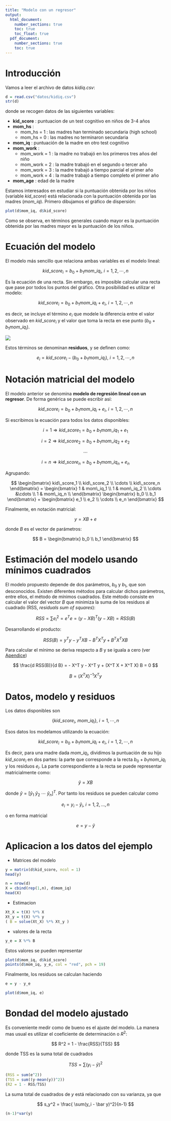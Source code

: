 ```yaml
---
title: "Modelo con un regresor"
output: 
  html_document:
    number_sections: true
    toc: true
    toc_float: true
  pdf_document:
    number_sections: true
    toc: true
---
```



# Introducción

Vamos a leer el archivo de datos *kidiq.csv*:

```r
d = read.csv("datos/kidiq.csv")
str(d)
```

donde se recogen datos de las siguientes variables:

- **kid_score**    : puntuacion de un test cognitivo en niños de 3-4 años
- **mom_hs**       :
    - mom_hs = 1 : las madres han terminado secundaria (high school)
    - mom_hs = 0 : las madres no terminaron secundaria
- **mom_iq**       : puntuación de la madre en otro test cognitivo
- **mom_work**     :
    - mom_work = 1 : la madre no trabajó en los primeros tres años del niño
    - mom_work = 2 : la madre trabajó en el segundo o tercer año
    - mom_work = 3 : la madre trabajó a tiempo parcial el primer año
    - mom_work = 4 : la madre trabajó a tiempo completo el primer año
- **mom_age**      : edad de la madre

Estamos interesados en estudiar si la puntuación obtenida por los niños (variable *kid_score*) está relacionada con la puntuación obtenida por las madres (*mom_iq*). Primero dibujamos el gráfico de dispersión:

```r
plot(d$mom_iq, d$kid_score)
```

Como se observa, en términos generales cuando mayor es la puntuación obtenida por las madres mayor es la puntuación de los niños. 

# Ecuación del modelo

El modelo más sencillo que relaciona ambas variables es el modelo lineal:

$$
kid\_score_i = b_0 + b_1 mom\_iq_i, \ i = 1,2,\cdots,n
$$

Es la ecuación de una recta. Sin embargo, es imposible calcular una recta que pase por todos los puntos del gráfico. Otra posibilidad es utilizar el modelo:

$$
kid\_score_i = b_0 + b_1 mom\_iq_i + e_i, \ i = 1,2,\cdots,n
$$

es decir, se incluye el término $e_i$ que modele la diferencia entre el valor observado en $kid\_score_i$ y el valor que toma la recta en ese punto ($b_0 + b_1 mom\_iq_i$).

![](imagenes/residuo.jpg)

Estos términos se denominan **residuos**, y se definen como:

$$
e_i = kid\_score_i - (b_0 + b_1 mom\_iq_i), \ i = 1,2,\cdots,n
$$


# Notación matricial del modelo

El modelo anterior se denomina **modelo de regresión lineal con un regresor**. De forma genérica se puede escribir así:

$$
kid\_score_i = b_0 + b_1 mom\_iq_i + e_i, \ i = 1,2,\cdots,n
$$

Si escribimos la ecuación para todos los datos disponibles:

$$
i = 1 \Rightarrow kid\_score_1 = b_0 + b_1 mom\_iq_1 + e_1
$$

$$
i = 2 \Rightarrow kid\_score_2 = b_0 + b_1 mom\_iq_2 + e_2
$$

$$
\cdots
$$

$$
i = n \Rightarrow kid\_score_n = b_0 + b_1 mom\_iq_n + e_n
$$

Agrupando:

$$
\begin{bmatrix}
kid\_score_1 \\ kid\_score_2 \\ \cdots \\ kid\_score_n
\end{bmatrix}
=
\begin{bmatrix}
1 & mom\_iq_1 \\
1 & mom\_iq_2 \\
\cdots &\cdots \\
1 & mom\_iq_n \\
\end{bmatrix}
\begin{bmatrix}
b_0 \\ b_1
\end{bmatrix}
+
\begin{bmatrix}
e_1 \\ e_2 \\ \cdots \\ e_n
\end{bmatrix}
$$

Finalmente, en notación matricial:

$$
y = X B + e
$$

donde $B$ es el vector de parámetros:

$$
B
=
\begin{bmatrix}
b_0 \\ b_1
\end{bmatrix}
$$

# Estimación del modelo usando mínimos cuadrados

El modelo propuesto depende de dos parámetros, $b_0$ y $b_1$, que son desconocidos. Existen diferentes métodos para calcular dichos parámetros, entre ellos, el método de mínimos cuadrados. Este método consiste en calcular el valor del vector $B$ que minimiza la suma de los residuos al cuadrado (RSS, *residuals sum of squares*):

$$
RSS = \sum e_i^2 = e^T e = (y - X B)^T(y - X B) = RSS(B)
$$

Desarrollando el producto:

$$
RSS(B) = y^T y - y^T X B - B^T X^T y + B^T X^T X B
$$

Para calcular el mínimo se deriva respecto a $B$ y se iguala a cero (ver [Apendice](apendice_derivadas.html))

$$
\frac{d RSS(B)}{d B} = - X^T y - X^T y + (X^T X + X^T X) B = 0
$$

$$
B = (X^TX)^{-1}X^Ty
$$

# Datos, modelo y residuos

Los datos disponibles son 

$$
\{ kid\_score_i, \ mom\_iq_{i}\}, \ i = 1,\cdots,n
$$

Esos datos los modelamos utilizando la ecuación:

$$
kid\_score_i = b_0 + b_1 mom\_iq_i + e_i, \ i = 1,2,\cdots,n
$$

Es decir, para una madre dada $mom\_iq_i$, dividimos la puntuación de su hijo $kid\_score_i$ en dos partes: la parte que corresponde a la recta $b_0 + b_1 mom\_iq_i$ y los residuos $e_i$. La parte correspondiente a la recta se puede representar matricialmente como:

$$
\hat y = X B
$$

donde $\hat y = [\hat y_1 \ \hat y_2 \ \cdots \ \hat y_n]^T$. Por tanto los residuos se pueden calcular como

$$
e_i = y_i - \hat y_i, \ i = 1,2,\ldots,n
$$

o en forma matricial

$$
e = y - \hat y
$$

# Aplicacion a los datos del ejemplo

- Matrices del modelo

```r
y = matrix(d$kid_score, ncol = 1)
head(y)
```

```r
n = nrow(d)
X = cbind(rep(1,n), d$mom_iq)
head(X)
```

- Estimacion

```r
Xt_X = t(X) %*% X
Xt_y = t(X) %*% y
( B = solve(Xt_X) %*% Xt_y )
```

- valores de la recta

```r
y_e = X %*% B
```

Estos valores se pueden representar

```r
plot(d$mom_iq, d$kid_score)
points(d$mom_iq, y_e, col = "red", pch = 19)
```

Finalmente, los residuos se calculan haciendo

```r
e = y - y_e
```

```r
plot(d$mom_iq, e)
```


# Bondad del modelo ajustado

Es conveniente medir como de bueno es el ajuste del modelo. La manera mas usual es utilizar el coeficiente de determinación o $R^2$:

$$
R^2 = 1 - \frac{RSS}{TSS}
$$

donde TSS es la suma total de cuadrados

$$
TSS = \sum(y_i - \bar y)^2
$$

```r
(RSS = sum(e^2))
(TSS = sum((y-mean(y))^2))
(R2 = 1 - RSS/TSS)
```

La suma total de cuadrados de *y* está relacionado con su varianza, ya que

$$
s_y^2 = \frac{ \sum(y_i - \bar y)^2}{n-1}
$$

```r
(n-1)*var(y)
```

